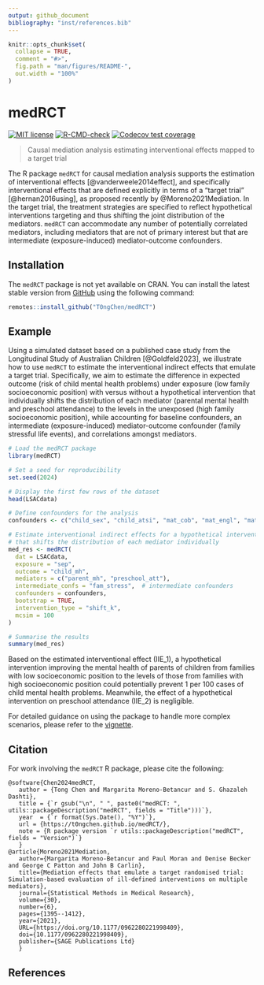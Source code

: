 ```yaml
---
output: github_document
bibliography: "inst/references.bib"
---
```


<!-- README.md is generated from README.Rmd. Please edit that file -->

```r
knitr::opts_chunk$set(
  collapse = TRUE,
  comment = "#>",
  fig.path = "man/figures/README-",
  out.width = "100%"
)
```

# medRCT

<!-- badges: start -->
[![MIT license](http://img.shields.io/badge/license-MIT-brightgreen.svg)](http://opensource.org/licenses/MIT)
[![R-CMD-check](https://github.com/T0ngChen/medRCT/actions/workflows/R-CMD-check.yaml/badge.svg)](https://github.com/T0ngChen/medRCT/actions/workflows/R-CMD-check.yaml)
[![Codecov test coverage](https://codecov.io/gh/T0ngChen/medRCT/graph/badge.svg)](https://app.codecov.io/gh/T0ngChen/medRCT)
<!-- badges: end -->

> Causal mediation analysis estimating interventional effects mapped to a target trial

The R package `medRCT` for causal mediation analysis supports the estimation of interventional effects [@vanderweele2014effect], and specifically interventional effects that are defined explicitly in terms of a "target trial" [@hernan2016using], as proposed recently by @Moreno2021Mediation. In the target trial, the treatment strategies are specified to reflect hypothetical interventions targeting and thus shifting the joint distribution of the mediators. `medRCT` can accommodate any number of potentially correlated mediators, including mediators that are not of primary interest but that are intermediate (exposure-induced) mediator-outcome confounders.  

## Installation

The `medRCT` package is not yet available on CRAN. You can install the latest stable version from [GitHub](https://github.com/T0ngChen/medRCT) using the following command:

``` r
remotes::install_github("T0ngChen/medRCT")
```

## Example

Using a simulated dataset based on a published case study from the Longitudinal Study of Australian Children [@Goldfeld2023], we illustrate how to use `medRCT` to estimate the interventional indirect effects that emulate a target trial. Specifically, we aim to estimate the difference in expected outcome (risk of child mental health problems) under exposure (low family socioeconomic position) with versus without a hypothetical intervention that individually shifts the distribution of each mediator (parental mental health and preschool attendance) to the levels in the unexposed (high family socioeconomic position), while accounting for baseline confounders, an intermediate (exposure-induced) mediator-outcome confounder (family stressful life events), and correlations amongst mediators. 


```r
# Load the medRCT package
library(medRCT)

# Set a seed for reproducibility
set.seed(2024)

# Display the first few rows of the dataset
head(LSACdata)

# Define confounders for the analysis
confounders <- c("child_sex", "child_atsi", "mat_cob", "mat_engl", "mat_age")

# Estimate interventional indirect effects for a hypothetical intervention
# that shifts the distribution of each mediator individually
med_res <- medRCT(
  dat = LSACdata,                      
  exposure = "sep",                    
  outcome = "child_mh",                
  mediators = c("parent_mh", "preschool_att"), 
  intermediate_confs = "fam_stress",  # intermediate confounders 
  confounders = confounders,           
  bootstrap = TRUE,                    
  intervention_type = "shift_k",       
  mcsim = 100                          
)

# Summarise the results
summary(med_res)
```

Based on the estimated interventional effect (IIE_1), a hypothetical intervention improving the mental health of parents of children from families with low socioeconomic position to the levels of those from families with high socioeconomic position could potentially prevent 1 per 100 cases of child mental health problems. Meanwhile, the effect of a hypothetical intervention on preschool attendance (IIE_2) is negligible. 

For detailed guidance on using the package to handle more complex scenarios, please refer to the [vignette](https://t0ngchen.github.io/medRCT/articles/intro.html).

## Citation

For work involving the `medRCT` R package, please cite the following:

    @software{Chen2024medRCT,
       author = {Tong Chen and Margarita Moreno-Betancur and S. Ghazaleh Dashti},
       title = {`r gsub("\n", " ", paste0("medRCT: ", utils::packageDescription("medRCT", fields = "Title")))`},
       year  = {`r format(Sys.Date(), "%Y")`},
       url = {https://t0ngchen.github.io/medRCT/},
       note = {R package version `r utils::packageDescription("medRCT", fields = "Version")`}
       }
    @article{Moreno2021Mediation,
       author={Margarita Moreno-Betancur and Paul Moran and Denise Becker and George C Patton and John B Carlin},
       title={Mediation effects that emulate a target randomised trial: Simulation-based evaluation of ill-defined interventions on multiple mediators},
       journal={Statistical Methods in Medical Research},
       volume={30},
       number={6},
       pages={1395--1412},
       year={2021},
       URL={https://doi.org/10.1177/0962280221998409},
       doi={10.1177/0962280221998409},
       publisher={SAGE Publications Ltd}
       }    


## References
